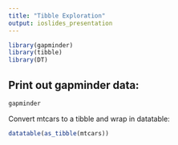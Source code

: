 ---
title: "Tibble Exploration"
output: ioslides_presentation
---


```{r load, warning=FALSE, echo=FALSE}
library(gapminder)
library(tibble)
library(DT)
```

## Print out gapminder data:
```{r}
gapminder
```

<!-- This is a comment -->

Convert mtcars to a tibble and wrap in datatable:

```{r}
datatable(as_tibble(mtcars))
```
